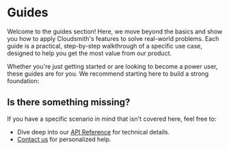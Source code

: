 
# Guides

Welcome to the guides section! Here, we move beyond the basics and show you how to apply Cloudsmith's features to solve real-world problems. Each guide is a practical, step-by-step walkthrough of a specific use case, designed to help you get the most value from our product.

Whether you're just getting started or are looking to become a power user, these guides are for you. We recommend starting here to build a strong foundation:

<Flex gap="s" align="stretch">
  <Card
    title="Getting Started with Cloudsmith"
    description="First steps with Cloudsmith"
    href="/guides/getting-started"
    icon="homepage/documentation"
    type="simple"
    width="full"
  />
  <Card
    title="Managing permissions in Cloudsmith: A comprehensive guide"
    description="Learn how Cloudsmith organizes roles and permissions."
    href="/guides/managing-permissions"
    icon="homepage/documentation"
    type="simple"
    width="full"
  />
</Flex>

## Is there something missing?

If you have a specific scenario in mind that isn't covered here, feel free to:

- Dive deep into our [API Reference](/api) for technical details.
- [Contact us](https://cloudsmith.com/company/contact-us) for personalized help.